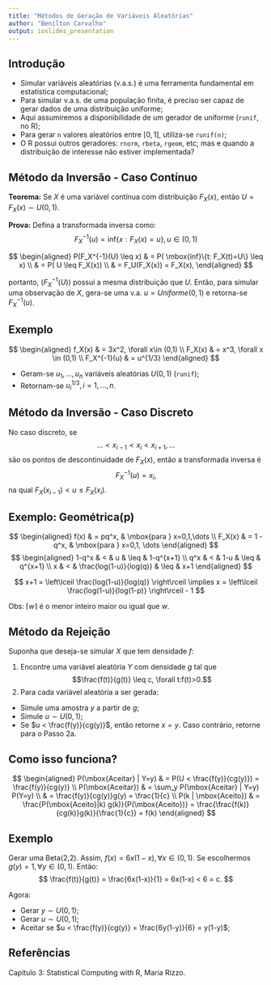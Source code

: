 ```yaml
---
title: "Métodos de Geração de Variáveis Aleatórias"
author: "Benilton Carvalho"
output: ioslides_presentation
---
```


## Introdução

- Simular variáveis aleatórias (v.a.s.) é uma ferramenta fundamental em estatística computacional;
- Para simular v.a.s. de uma população finita, é preciso ser capaz de gerar dados de uma distribuição uniforme;
- Aqui assumiremos a disponibilidade de um gerador de uniforme (`runif`, no R);
- Para gerar `n` valores aleatórios entre $[0,1]$, utiliza-se `runif(n)`;
- O R possui outros geradores: `rnorm`, `rbeta`, `rgeom`, etc; mas e quando a distribuição de interesse não estiver implementada?

## Método da Inversão - Caso Contínuo

**Teorema:** Se $X$ é uma variável contínua com distribuição $F_X(x)$, então $U=F_X(x) \sim U(0,1)$.

**Prova:** Defina a transformada inversa como: $$F_X^{-1}(u) = \mbox{inf}\{x: F_X(x)=u\}, u \in (0, 1)$$

$$
\begin{aligned}
P(F_X^{-1}(U) \leq x) & = P( \mbox{inf}\{t: F_X(t)=U\} \leq x) \\
                      & = P( U \leq F_X(x)) \\
                      & = F_U(F_X(x)) = F_X(x),
\end{aligned}
$$

portanto, $(F_X^{-1}(U))$ possui a mesma distribuição que $U$. Então, para simular uma observação de $X$, gera-se uma v.a. $u=Uniforme(0,1)$ e retorna-se $F_X^{-1}(u)$.

## Exemplo

$$
\begin{aligned}
f_X(x) & = 3x^2, \forall x\in (0,1) \\
F_X(x) & = x^3, \forall x \in (0,1) \\
F_X^{-1}(u) & = u^{1/3}
\end{aligned}
$$

- Geram-se $u_1, \dots, u_n$ variáveis aleatórias $U(0,1)$ (`runif`);
- Retornam-se $u_i^{1/3}, i=1,\dots,n$.

## Método da Inversão - Caso Discreto

No caso discreto, se 
$$ \dots < x_{i-1} < x_i < x_{i+1}, \dots $$
são os pontos de descontinuidade de $F_X(x)$, então a transformada inversa é
$$ F_X^{-1}(u) = x_i,$$
na qual $F_X(x_{i-1}) < u \leq F_X(x_i)$.

## Exemplo: Geométrica(p)

$$
\begin{aligned}
f(x) & = pq^x, & \mbox{para } x=0,1,\dots \\
F_X(x) & = 1 - q^x, & \mbox{para } x=0,1, \dots
\end{aligned}
$$
$$
\begin{aligned}
1-q^x & < & u & \leq & 1-q^{x+1} \\
q^x & < & 1-u & \leq & q^{x+1} \\
x & < & \frac{log(1-u)}{log(q)} & \leq & x+1
\end{aligned}
$$

$$
x+1 = \left\lceil \frac{log(1-u)}{log(q)} \right\rceil \implies x  = \left\lceil \frac{log(1-u)}{log(1-p)} \right\rceil - 1
$$

Obs: $\lceil w \rceil$ é o menor inteiro maior ou igual que $w$.

## Método da Rejeição

Suponha que deseja-se simular $X$ que tem densidade $f$:

1. Encontre uma variável aleatória $Y$ com densidade $g$ tal que 
$$\frac{f(t)}{g(t)} \leq c, \forall t:f(t)>0.$$
2. Para cada variável aleatória a ser gerada:
* Simule uma amostra $y$ a partir de $g$;
* Simule $u \sim U(0,1)$;
* Se $u < \frac{f(y)}{cg(y)}$, então retorne $x=y$. Caso contrário, retorne para o Passo 2a.

## Como isso funciona?

$$
\begin{aligned}
P(\mbox{Aceitar} | Y=y) & = P(U < \frac{f(y)}{cg(y)}) = \frac{f(y)}{cg(y)} \\
P(\mbox{Aceitar}) & = \sum_y P(\mbox{Aceitar} | Y=y) P(Y=y) \\
& = \frac{f(y)}{cg(y)}g(y) = \frac{1}{c} \\
P(k | \mbox{Aceito}) & = \frac{P(\mbox{Aceito}|k) g(k)}{P(\mbox{Aceito})} = \frac{\frac{f(k)}{cg(k)}g(k)}{\frac{1}{c}} = f(k)
\end{aligned}
$$

## Exemplo

Gerar uma Beta(2,2). Assim, $f(x) = 6x(1-x), \forall x\in(0,1)$. Se escolhermos $g(y)=1, \forall y\in (0,1)$. Então:
$$
\frac{f(t)}{g(t)} = \frac{6x(1-x)}{1} = 6x(1-x) < 6 = c.
$$

Agora:

- Gerar $y \sim U(0,1)$;
- Gerar $u \sim U(0,1)$;
- Aceitar se $u < \frac{f(y)}{cg(y)} = \frac{6y(1-y)}{6} = y(1-y)$;

## Referências

Capítulo 3: Statistical Computing with R, Maria Rizzo.
